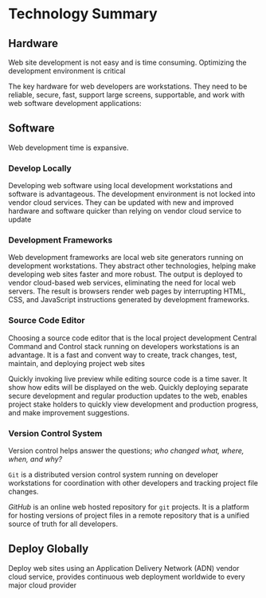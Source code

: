 # Technology Summary

## Hardware

Web site development is not easy and is time consuming. Optimizing the development environment is critical

The key hardware for web developers are workstations. They need to be reliable, secure, fast, support large screens, supportable, and work with web software development applications:

## Software

Web development time is expansive. 

### Develop Locally

Developing web software using local development workstations and software is advantageous. The development environment is not locked into   vendor cloud services.  They can be updated with new and improved hardware and software quicker than relying on vendor cloud service to update


### Development Frameworks

Web development frameworks are local web site generators running on development workstations. They abstract other technologies, helping make developing web sites faster and more robust. The output is deployed to vendor cloud-based web services, eliminating the need for local web servers. The result is browsers render web pages by interrupting HTML, CSS, and JavaScript instructions generated by development frameworks.


### Source Code Editor

Choosing a source code editor that is the local project development Central Command and Control stack running on developers workstations is an advantage. It is a fast and convent way to create, track changes, test, maintain, and deploying project web sites 
 
Quickly invoking live preview while editing source code is a time saver. It show how edits will be displayed on the web. Quickly deploying separate secure development and regular production updates to the web, enables project stake holders to quickly view development  and production progress, and make improvement suggestions.  

### Version Control System

Version control helps answer the questions; *who changed what, where, when, and why?*

``Git`` is a  distributed version control system running on developer workstations for coordination with other developers and tracking  project file changes.

*GitHub* is an online web hosted repository for ``git`` projects. It is a platform for hosting versions of project files in a remote repository that is a unified source of truth for all developers.

## Deploy Globally

Deploy web sites using an Application Delivery Network (ADN) vendor cloud service, provides continuous web deployment  worldwide to every major cloud provider


